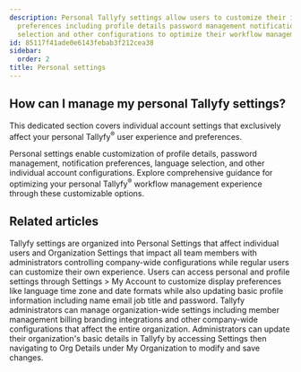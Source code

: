 ```yaml
---
description: Personal Tallyfy settings allow users to customize their individual account
  preferences including profile details password management notifications language
  selection and other configurations to optimize their workflow management experience.
id: 85117f41ade0e6143febab3f212cea38
sidebar:
  order: 2
title: Personal settings
---
```


## How can I manage my personal Tallyfy settings?

This dedicated section covers individual account settings that exclusively affect your personal Tallyfy<sup>®</sup> user experience and preferences.

Personal settings enable customization of profile details, password management, notification preferences, language selection, and other individual account configurations. Explore comprehensive guidance for optimizing your personal Tallyfy<sup>®</sup> workflow management experience through these customizable options.


<PageTree />


## Related articles
<CardGrid>
<LinkTitleCard header="<b>Pro > Settings</b>" href="/products/pro/settings/" > Tallyfy settings are organized into Personal Settings that affect individual users and Organization Settings that impact all team members with administrators controlling company-wide configurations while regular users can customize their own experience. </LinkTitleCard>
<LinkTitleCard header="<b>Personal Settings > Personalization settings</b>" href="/products/pro/settings/personal-settings/personalization-settings/" > Users can access personal and profile settings through Settings > My Account to customize display preferences like language time zone and date formats while also updating basic profile information including name email job title and password. </LinkTitleCard>
<LinkTitleCard header="<b>Settings > Organization settings</b>" href="/products/pro/settings/org-settings/" > Tallyfy administrators can manage organization-wide settings including member management billing branding integrations and other company-wide configurations that affect the entire organization. </LinkTitleCard>
<LinkTitleCard header="<b>Org Settings > Update organization details</b>" href="/products/pro/settings/org-settings/how-can-i-update-my-organization-details/" > Administrators can update their organization's basic details in Tallyfy by accessing Settings then navigating to Org Details under My Organization to modify and save changes. </LinkTitleCard>
</CardGrid>
